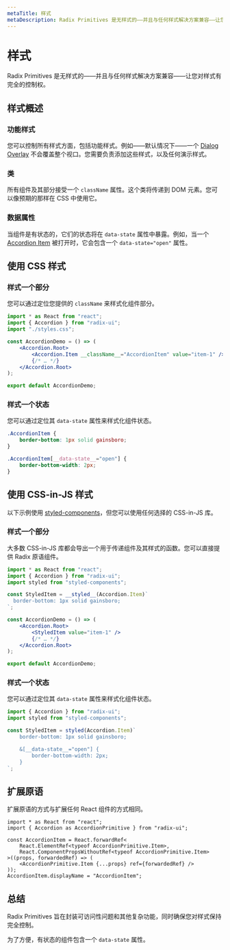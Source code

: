 ```yaml
---
metaTitle: 样式
metaDescription: Radix Primitives 是无样式的——并且与任何样式解决方案兼容——让您对样式有完全的控制权。
---
```


# 样式

<Description>
	Radix Primitives 是无样式的——并且与任何样式解决方案兼容——让您对样式有完全的控制权。
</Description>

## 样式概述

### 功能样式

您可以控制所有样式方面，包括功能样式。例如——默认情况下——一个 [Dialog Overlay](../components/dialog) 不会覆盖整个视口。您需要负责添加这些样式，以及任何演示样式。

### 类

所有组件及其部分接受一个 `className` 属性。这个类将传递到 DOM 元素。您可以像预期的那样在 CSS 中使用它。

### 数据属性

当组件是有状态的，它们的状态将在 `data-state` 属性中暴露。例如，当一个 [Accordion Item](../components/accordion) 被打开时，它会包含一个 `data-state="open"` 属性。

## 使用 CSS 样式

### 样式一个部分

您可以通过定位您提供的 `className` 来样式化组件部分。

```jsx line=3,7
import * as React from "react";
import { Accordion } from "radix-ui";
import "./styles.css";

const AccordionDemo = () => (
	<Accordion.Root>
		<Accordion.Item __className__="AccordionItem" value="item-1" />
		{/* … */}
	</Accordion.Root>
);

export default AccordionDemo;
```

### 样式一个状态

您可以通过定位其 `data-state` 属性来样式化组件状态。

```css
.AccordionItem {
	border-bottom: 1px solid gainsboro;
}

.AccordionItem[__data-state__="open"] {
	border-bottom-width: 2px;
}
```

## 使用 CSS-in-JS 样式

以下示例使用 [styled-components](https://styled-components.com/)，但您可以使用任何选择的 CSS-in-JS 库。

### 样式一个部分

大多数 CSS-in-JS 库都会导出一个用于传递组件及其样式的函数。您可以直接提供 Radix 原语组件。

```jsx line=5-7,11
import * as React from "react";
import { Accordion } from "radix-ui";
import styled from "styled-components";

const StyledItem = __styled__(Accordion.Item)`
  border-bottom: 1px solid gainsboro;
`;

const AccordionDemo = () => (
	<Accordion.Root>
		<StyledItem value="item-1" />
		{/* … */}
	</Accordion.Root>
);

export default AccordionDemo;
```

### 样式一个状态

您可以通过定位其 `data-state` 属性来样式化组件状态。

```jsx
import { Accordion } from "radix-ui";
import styled from "styled-components";

const StyledItem = styled(Accordion.Item)`
	border-bottom: 1px solid gainsboro;

	&[__data-state__="open"] {
		border-bottom-width: 2px;
	}
`;
```

## 扩展原语

扩展原语的方式与扩展任何 React 组件的方式相同。

```tsx
import * as React from "react";
import { Accordion as AccordionPrimitive } from "radix-ui";

const AccordionItem = React.forwardRef<
	React.ElementRef<typeof AccordionPrimitive.Item>,
	React.ComponentPropsWithoutRef<typeof AccordionPrimitive.Item>
>((props, forwardedRef) => (
	<AccordionPrimitive.Item {...props} ref={forwardedRef} />
));
AccordionItem.displayName = "AccordionItem";
```

## 总结

Radix Primitives 旨在封装可访问性问题和其他复杂功能，同时确保您对样式保持完全控制。

为了方便，有状态的组件包含一个 `data-state` 属性。